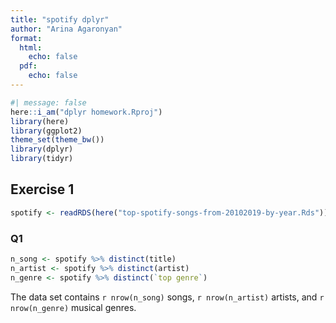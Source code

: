 ```yaml
---
title: "spotify dplyr"
author: "Arina Agaronyan"
format: 
  html: 
    echo: false 
  pdf: 
    echo: false
---
```



```r
#| message: false
here::i_am("dplyr homework.Rproj")
library(here)
library(ggplot2)
theme_set(theme_bw())
library(dplyr)
library(tidyr)
```


## Exercise 1

```r
spotify <- readRDS(here("top-spotify-songs-from-20102019-by-year.Rds"))
```



### Q1

```r
n_song <- spotify %>% distinct(title)
n_artist <- spotify %>% distinct(artist)
n_genre <- spotify %>% distinct(`top genre`)
```

The data set contains `r nrow(n_song)` songs, `r nrow(n_artist)` artists, and `r nrow(n_genre)` musical genres.
 

